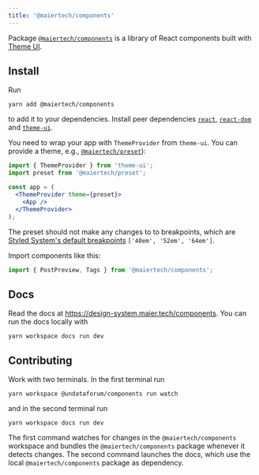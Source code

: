 ```yaml
---
title: '@maiertech/components'
---
```


Package
[`@maiertech/components`](https://github.com/maiertech/design-system/tree/master/packages/components)
is a library of React components built with [Theme UI](https://theme-ui.com).

## Install

Run

    yarn add @maiertech/components

to add it to your dependencies. Install peer dependencies
[`react`](https://www.npmjs.com/package/react),
[`react-dom`](https://www.npmjs.com/package/react-dom) and
[`theme-ui`](https://www.npmjs.com/package/theme-ui).

You need to wrap your app with `ThemeProvider` from `theme-ui`. You can provide
a theme, e.g., [`@maiertech/preset`](/preset)):

```jsx
import { ThemeProvider } from 'theme-ui';
import preset from '@maiertech/preset';

const app = (
  <ThemeProvider theme={preset}>
    <App />
  </ThemeProvider>
);
```

The preset should not make any changes to to breakpoints, which are
[Styled System's default breakpoints](https://styled-system.com/api/#defaults)
`['40em', '52em', '64em']`.

Import components like this:

```jsx
import { PostPreview, Tags } from '@maiertech/components';
```

## Docs

Read the docs at https://design-system.maier.tech/components. You can run the
docs locally with

    yarn workspace docs run dev

## Contributing

Work with two terminals. In the first terminal run

    yarn workspace @undataforum/components run watch

and in the second terminal run

    yarn workspace docs run dev

The first command watches for changes in the `@maiertech/components` workspace
and bundles the `@maiertech/components` package whenever it detects changes. The
second command launches the docs, which use the local `@maiertech/components`
package as dependency.
